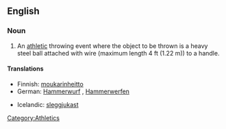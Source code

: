 ==English==
{{wikipedia}}
===Noun===
{{en-noun|-|sg=[[hammer]] [[throw]]}}

# An [[athletic]] throwing event where the object to be thrown is a heavy steel ball attached with wire (maximum length 4 ft (1.22 m)) to a handle.

====Translations====
{{trans-top|athletic event where a heavy steel ball with a handle attached is thrown}}
*Finnish: [[moukarinheitto]]
*German: [[Hammerwurf]] {{m}}, [[Hammerwerfen]] {{n}}
{{trans-mid}}
*Icelandic: [[sleggjukast]] {{n}}
{{trans-bottom}}

[[Category:Athletics]]
